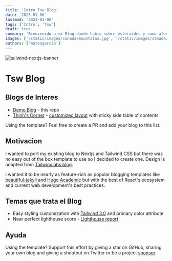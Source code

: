```yaml
---
title: 'Intro Tsw Blog'
date: '2023-01-06'
lastmod: '2023-01-06'
tags: ['Intro', 'tsw']
draft: true
summary: 'Bienvenido a mi Blog donde hablo sobre esteroides y como afectan tu cuerpo y como puedes corregir sus efectos'
images: ['/static/images/canada/mountains.jpg', '/static/images/canada/toronto.jpg']
authors: ['mateogarcia']
---
```


![tailwind-nextjs-banner](/static/images/Maldives.jpg)

# Tsw Blog

## Blogs de Interes

- [Demo Blog](https://tailwind-nextjs-starter-blog.vercel.app/) - this repo
- [Thinh's Corner](https://thinhcorner.com/) - [customized layout](https://github.com/Th1nhNg0/th1nhng0.vercel.app/blob/5e73a420828d82f01e7147512a2c3273c4ec19f8/layouts/PostLayout.js) with sticky side table of contents

Using the template? Feel free to create a PR and add your blog to this list.

## Motivacion

I wanted to port my existing blog to Nextjs and Tailwind CSS but there was no easy out of the box template to use so I decided to create one. Design is adapted from [Tailwindlabs blog](https://github.com/tailwindlabs/blog.tailwindcss.com).

I wanted it to be nearly as feature-rich as popular blogging templates like [beautiful-jekyll](https://github.com/daattali/beautiful-jekyll) and [Hugo Academic](https://github.com/wowchemy/wowchemy-hugo-modules) but with the best of React's ecosystem and current web development's best practices.

## Temas que trata el Blog

- Easy styling customization with [Tailwind 3.0](https://tailwindcss.com/blog/tailwindcss-v3) and primary color attribute
- Near perfect lighthouse score - [Lighthouse report](https://www.webpagetest.org/result/210111_DiC1_08f3670c3430bf4a9b76fc3b927716c5/)

## Ayuda

Using the template? Support this effort by giving a star on GitHub, sharing your own blog and giving a shoutout on Twitter or be a project [sponsor](https://github.com/sponsors/timlrx).
